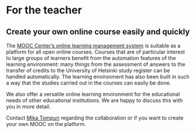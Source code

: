# For the teacher

## Create your own online course easily and quickly

The [MOOC Center’s online learning management system](/en/learning-environment) is suitable as a platform for all open online courses. Courses that are of particular interest to large groups of learners benefit from the automation features of the learning environment: many things from the assessment of answers to the transfer of credits to the University of Helsinki study register can be handled automatically. The learning environment has also been built in such a way that the studies carried out in the courses can easily be done.

We also offer a versatile online learning environment for the educational needs of other educational institutions. We are happy to discuss this with you in more detail.

Contact [Mika Tompuri](https://www.helsinki.fi/en/about-us/people/people-finder/mika-tompuri-9411181) regarding the collaboration or if you want to create your own MOOC on the platform.
